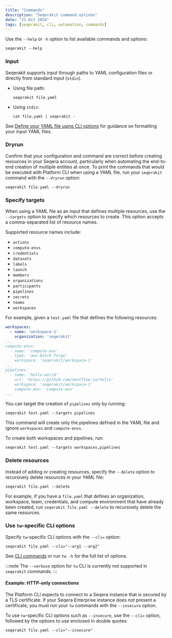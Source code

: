 ```yaml
---
title: "Commands"
description: "Seqerakit command options"
date: "21 Oct 2024"
tags: [seqerakit, cli, automation, commands]
---
```


Use the `--help` or `-h` option to list available commands and options:

```shell-session
seqerakit --help
```

### Input

Seqerakit supports input through paths to YAML configuration files or directly from standard input (`stdin`).

- Using file path:

    ```shell-session
    seqerakit file.yaml
    ```

- Using `stdin`:

    ```shell-session
    cat file.yaml | seqerakit -
    ```

See [Define your YAML file using CLI options](#define-your-yaml-file-using-cli-options) for guidance on formatting your input YAML files.

### Dryrun

Confirm that your configuration and command are correct before creating resources in your Seqera account, particularly when automating the end-to-end creation of multiple entities at once. To print the commands that would be executed with Platform CLI when using a YAML file, run your `seqerakit` command with the `--dryrun` option:

```shell-session
seqerakit file.yaml --dryrun
```

### Specify targets

When using a YAML file as an input that defines multiple resources, use the `--targets` option to specify which resources to create. This option accepts a comma-separated list of resource names. 

Supported resource names include:

- `actions`
- `compute-envs`
- `credentials`
- `datasets`
- `labels`
- `launch`
- `members`
- `organizations`
- `participants`
- `pipelines`
- `secrets`
- `teams`
- `workspaces`

For example, given a `test.yaml` file that defines the following resources:

```yaml
workspaces:
  - name: 'workspace-1'
    organization: 'seqerakit'
...
compute-envs:
  - name: 'compute-env'
    type: 'aws-batch forge'
    workspace: 'seqerakit/workspace-1'
...
pipelines:
  - name: 'hello-world'
    url: 'https://github.com/nextflow-io/hello'
    workspace: 'seqerakit/workspace-1'
    compute-env: 'compute-env'
...
```

You can target the creation of `pipelines` only by running:

```shell-session
seqerakit test.yaml --targets pipelines
```

This command will create only the pipelines defined in the YAML file and ignore `workspaces` and `compute-envs`.

To create both workspaces and pipelines, run:

```shell-session
seqerakit test.yaml --targets workspaces,pipelines
```

### Delete resources

Instead of adding or creating resources, specify the `--delete` option to recursively delete resources in your YAML file:

```shell-session
seqerakit file.yaml --delete
```

For example, if you have a `file.yaml` that defines an organization, workspace, team, credentials, and compute environment that have already been created, run `seqerakit file.yaml --delete` to recursively delete the same resources.

### Use `tw`-specific CLI options

Specify `tw`-specific CLI options with the `--cli=` option:

```shell-session
seqerakit file.yaml --cli="--arg1 --arg2"
```

See [CLI commands](../cli/commands.mdx) or run `tw -h` for the full list of options.

:::note
The `--verbose` option for `tw` CLI is currently not supported in `seqerakit` commands.
:::

#### Example: HTTP-only connections

The Platform CLI expects to connect to a Seqera instance that is secured by a TLS certificate. If your Seqera Enterprise instance does not present a certificate, you must run your `tw` commands with the `--insecure` option.

To use `tw`-specific CLI options such as `--insecure`, use the `--cli=` option, followed by the options to use enclosed in double quotes:

```shell-session
seqerakit file.yaml --cli="--insecure"
```
